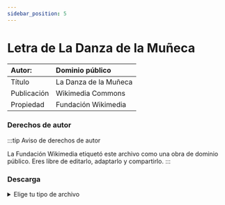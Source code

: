 ```yaml
---
sidebar_position: 5
---
```

# Letra de La Danza de la Muñeca

|Autor:| Dominio público |
|:--|:--|
|Título|La Danza de la Muñeca|
|Publicación| Wikimedia Commons|
|Propiedad|Fundación Wikimedia|

### Derechos de autor
    
:::tip Aviso de derechos de autor

La Fundación Wikimedia etiquetó este archivo como una obra de dominio público. Eres libre de editarlo, adaptarlo y compartirlo. 
:::

### Descarga
<details>
  <summary>Elige tu tipo de archivo</summary>
    <div>
        <a href="https://es.wikisource.org/wiki/La_Danza_de_la_Mu%C3%B1eca"> 📥 Letra de La Danza de la Muñeca (Enlace directo a Wikimedia Commons)</a>
        </div>  
        <div>
         <a href="url"> 📥 Letra de La Danza de la Muñeca (PDF)</a>
        </div>  
       
</details>

